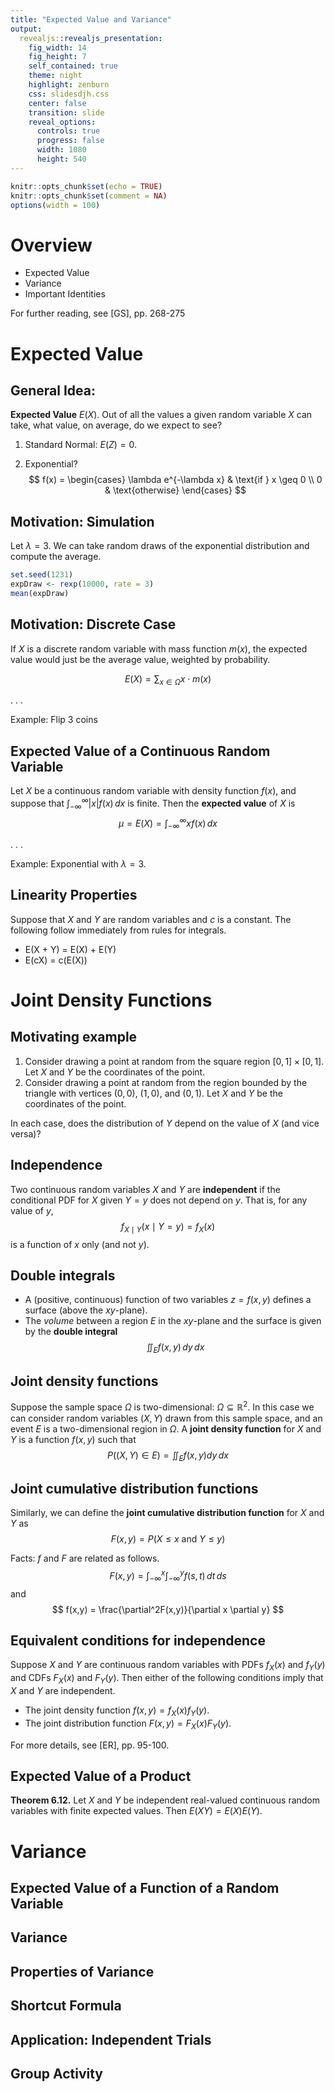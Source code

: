 ```yaml
---
title: "Expected Value and Variance"
output: 
  revealjs::revealjs_presentation:
    fig_width: 14 
    fig_height: 7
    self_contained: true
    theme: night
    highlight: zenburn
    css: slidesdjh.css
    center: false
    transition: slide
    reveal_options:
      controls: true
      progress: false
      width: 1080
      height: 540
---
```


```r
knitr::opts_chunk$set(echo = TRUE)
knitr::opts_chunk$set(comment = NA)
options(width = 100)
```


# Overview

- Expected Value
- Variance
- Important Identities

For further reading, see [GS], pp. 268-275

# Expected Value

## General Idea:

**Expected Value** $E(X)$. Out of all the values a given random variable $X$ can take, what value, on average, do we expect to see?

1. Standard Normal: $E(Z) = 0$.

2. Exponential?
$$
f(x) = \begin{cases}
\lambda e^{-\lambda x} & \text{if } x \geq 0 \\
0 & \text{otherwise}
\end{cases}
$$


## Motivation: Simulation

Let $\lambda = 3$. We can take random draws of the exponential distribution and compute the average.

```r
set.seed(1231)
expDraw <- rexp(10000, rate = 3)
mean(expDraw)
```

## Motivation: Discrete Case

If $X$ is a discrete random variable with mass function $m(x)$, the expected value would just be the average value, weighted by probability.

$$
E(X) = \sum_{x \in \Omega} x \cdot m(x)
$$

. . .

Example: Flip 3 coins


## Expected Value of a Continuous Random Variable

Let $X$ be a continuous random variable with density function $f(x)$, and suppose that $\int_{-\infty}^\infty |x| f(x) \, dx$ is finite. Then the **expected value** of $X$ is
$$
\mu = E(X) = \int_{-\infty}^\infty x f(x) \, dx
$$

. . . 

Example: Exponential with $\lambda = 3$. 

## Linearity Properties

Suppose that $X$ and $Y$ are random variables and $c$ is a constant. The following follow immediately from rules for integrals.

- E(X + Y) = E(X) + E(Y)
- E(cX) = c(E(X))

# Joint Density Functions

## Motivating example

1. Consider drawing a point at random from the square region $[0,1] \times [0,1]$. Let $X$ and $Y$ be the coordinates of the point.
2. Consider drawing a point at random from the region bounded by the triangle with vertices $(0,0)$, $(1,0)$, and $(0,1)$. Let $X$ and $Y$ be the coordinates of the point.

In each case, does the distribution of $Y$ depend on the value of $X$ (and vice versa)?

## Independence

Two continuous random variables $X$ and $Y$ are **independent** if the conditional PDF for $X$ given $Y = y$ does not depend on $y$. That is, for any value of $y$,
$$
f_{X \mid Y}(x \mid Y = y) = f_X(x)
$$
is a function of $x$ only (and not $y$).

## Double integrals

- A (positive, continuous) function of two variables $z = f(x,y)$ defines a surface (above the $xy$-plane).
- The *volume* between a region $E$ in the $xy$-plane and the surface is given by the **double integral**
$$
\iint_E f(x,y)\, dy \, dx
$$

## Joint density functions

Suppose the sample space $\Omega$ is two-dimensional: $\Omega \subseteq \mathbb{R}^2$. In this case we can consider random variables $(X, Y)$ drawn from this sample space, and an event $E$ is a two-dimensional region in $\Omega$. A **joint density function** for $X$ and $Y$ is a function $f(x,y)$ such that
$$
P((X,Y)\in E) = \iint_E f(x,y) dy \, dx
$$

## Joint cumulative distribution functions

Similarly, we can define the **joint cumulative distribution function** for $X$ and $Y$ as
$$
F(x,y) = P(X \leq x \text{ and } Y \leq y)
$$

Facts: $f$ and $F$ are related as follows.
$$
F(x,y) = \int_{-\infty}^x \int_{-\infty}^y f(s,t) \, dt \, ds
$$
and 
$$
f(x,y) = \frac{\partial^2F(x,y)}{\partial x \partial y}
$$


## Equivalent conditions for independence

Suppose $X$ and $Y$ are continuous random variables with PDFs $f_X(x)$ and $f_Y(y)$ and CDFs $F_X(x)$ and $F_Y(y)$. Then either of the following conditions imply that $X$ and $Y$ are independent.

- The joint density function $f(x,y) = f_X(x) f_Y(y)$.
- The joint distribution function $F(x,y) = F_X(x)F_Y(y)$.

For more details, see [ER], pp. 95-100.

## Expected Value of a Product

**Theorem 6.12.** Let $X$ and $Y$ be independent real-valued continuous random variables with finite expected values. Then $E(XY) = E(X)E(Y)$.

# Variance

## Expected Value of a Function of a Random Variable

## Variance

## Properties of Variance

## Shortcut Formula

## Application: Independent Trials

## Group Activity



